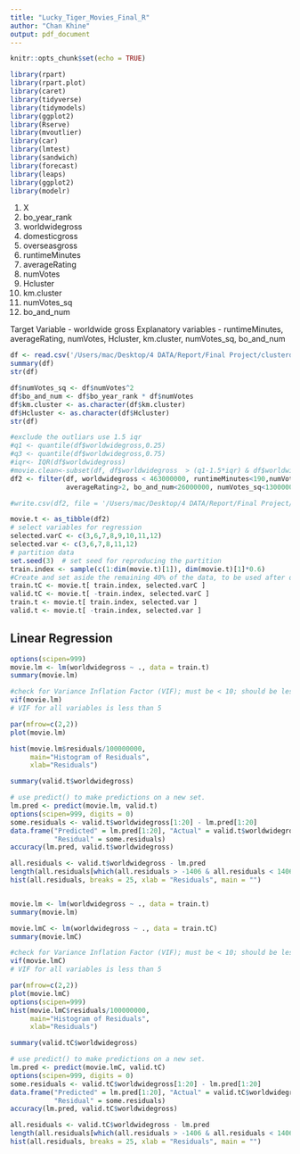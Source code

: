```yaml
---
title: "Lucky_Tiger_Movies_Final_R"
author: "Chan Khine"
output: pdf_document
---
```


```r
knitr::opts_chunk$set(echo = TRUE)
```

```r
library(rpart)
library(rpart.plot)
library(caret)
library(tidyverse) 
library(tidymodels)
library(ggplot2) 
library(Rserve)
library(mvoutlier)
library(car)
library(lmtest)
library(sandwich)
library(forecast)
library(leaps)
library(ggplot2)
library(modelr)
```


1) X
2) bo_year_rank
3) worldwidegross
4) domesticgross
5) overseasgross
6) runtimeMinutes
7) averageRating
8) numVotes
9) Hcluster
10) km.cluster
11) numVotes_sq
12) bo_and_num

Target Variable - worldwide gross 
Explanatory variables - runtimeMinutes, averageRating, numVotes, Hcluster,
km.cluster, numVotes_sq, bo_and_num

```r
df <- read.csv('/Users/mac/Desktop/4 DATA/Report/Final Project/clusterdata.csv')
summary(df)
str(df)
```
```r
df$numVotes_sq <- df$numVotes^2
df$bo_and_num <- df$bo_year_rank * df$numVotes
df$km.cluster <- as.character(df$km.cluster)
df$Hcluster <- as.character(df$Hcluster)
str(df)
```

```r
#exclude the outliars use 1.5 iqr
#q1 <- quantile(df$worldwidegross,0.25)
#q3 <- quantile(df$worldwidegross,0.75)
#iqr<- IQR(df$worldwidegross)
#movie.clean<-subset(df, df$worldwidegross  > (q1-1.5*iqr) & df$worldwidegross  < (q3 +1.5*iqr))
df2 <- filter(df, worldwidegross < 463000000, runtimeMinutes<190,numVotes<450000,
              averageRating>2, bo_and_num<26000000, numVotes_sq<130000000000)
```

```r
#write.csv(df2, file = '/Users/mac/Desktop/4 DATA/Report/Final Project/cluster2.csv')
```

```r
movie.t <- as_tibble(df2) 
# select variables for regression
selected.varC <- c(3,6,7,8,9,10,11,12) 
selected.var <- c(3,6,7,8,11,12) 
# partition data
set.seed(3)  # set seed for reproducing the partition
train.index <- sample(c(1:dim(movie.t)[1]), dim(movie.t)[1]*0.6) 
#Create and set aside the remaining 40% of the data, to be used after omitting unhelpful data points and unnecessary variables.
train.tC <- movie.t[ train.index, selected.varC ]
valid.tC <- movie.t[ -train.index, selected.varC ]
train.t <- movie.t[ train.index, selected.var ]
valid.t <- movie.t[ -train.index, selected.var ]
```

## Linear Regression

```r
options(scipen=999)
movie.lm <- lm(worldwidegross ~ ., data = train.t)
summary(movie.lm)

#check for Variance Inflation Factor (VIF); must be < 10; should be less than 5
vif(movie.lm)
# VIF for all variables is less than 5

par(mfrow=c(2,2))
plot(movie.lm)

hist(movie.lm$residuals/100000000,
     main="Histogram of Residuals",
     xlab="Residuals") 
```
```r

summary(valid.t$worldwidegross)

# use predict() to make predictions on a new set. 
lm.pred <- predict(movie.lm, valid.t)
options(scipen=999, digits = 0)
some.residuals <- valid.t$worldwidegross[1:20] - lm.pred[1:20]
data.frame("Predicted" = lm.pred[1:20], "Actual" = valid.t$worldwidegross[1:20],
           "Residual" = some.residuals)
accuracy(lm.pred, valid.t$worldwidegross)

all.residuals <- valid.t$worldwidegross - lm.pred
length(all.residuals[which(all.residuals > -1406 & all.residuals < 1406)])/400
hist(all.residuals, breaks = 25, xlab = "Residuals", main = "")


movie.lm <- lm(worldwidegross ~ ., data = train.t)
summary(movie.lm)

```
```r
movie.lmC <- lm(worldwidegross ~ ., data = train.tC)
summary(movie.lmC)

#check for Variance Inflation Factor (VIF); must be < 10; should be less than 5
vif(movie.lmC)
# VIF for all variables is less than 5

par(mfrow=c(2,2))
plot(movie.lmC)
options(scipen=999)
hist(movie.lmC$residuals/100000000,
     main="Histogram of Residuals",
     xlab="Residuals") 
```
```r
summary(valid.tC$worldwidegross)

# use predict() to make predictions on a new set. 
lm.pred <- predict(movie.lmC, valid.tC)
options(scipen=999, digits = 0)
some.residuals <- valid.tC$worldwidegross[1:20] - lm.pred[1:20]
data.frame("Predicted" = lm.pred[1:20], "Actual" = valid.tC$worldwidegross[1:20],
           "Residual" = some.residuals)
accuracy(lm.pred, valid.tC$worldwidegross)

all.residuals <- valid.tC$worldwidegross - lm.pred
length(all.residuals[which(all.residuals > -1406 & all.residuals < 1406)])/400
hist(all.residuals, breaks = 25, xlab = "Residuals", main = "")
```



